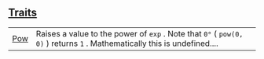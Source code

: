 
## [Traits](./core-num-traits-ops-pow-traits)

| | |
|:---|:---|
| [Pow](./core-num-traits-ops-pow-Pow) | Raises a value to the power of `exp` . Note that `0⁰`  ( `pow(0, 0)` ) returns `1` . Mathematically this is undefined.... |
